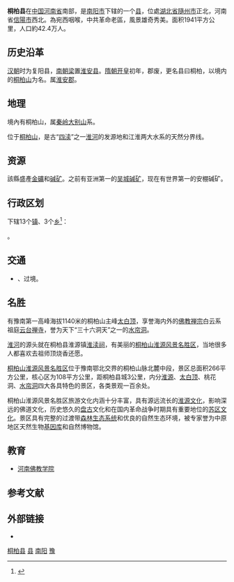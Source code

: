{{Infobox China County
|Belong = [[河南省|河南省]][[南阳市|南阳市]]
}}
'''桐柏县'''在[[中华人民共和国|中国]][[河南省|河南省]]南部，是[[南阳市|南阳市]]下辖的一个[[县|县]]，位處[[湖北省|湖北省]][[隨州市|隨州市]]正北，河南省[[信陽市|信陽市]]西北。為宛西咽喉，中共革命老區，風景雄奇秀美。面积1941平方公里，人口約42.4万人。

==历史沿革==

[[汉朝|汉朝]]时为复阳县，[[南朝梁|南朝梁]]置[[淮安县_(南梁)|淮安县]]。[[隋朝|隋朝]][[开皇|开皇]]初年，郡废，更名县曰桐柏，以境内的[[桐柏山|桐柏山]]为名。属[[淮安郡_(隋朝)|淮安郡]]。

==地理==
境內有桐柏山，属[[秦岭|秦岭]][[大别山|大别山]]系。

位于[[桐柏山|桐柏山]]，是古“[[四渎|四渎]]”之一[[淮河|淮河]]的发源地和江淮两大水系的天然分界线。

==资源==
該縣盛產[[金礦|金礦]]和[[碱矿|碱矿]]。之前有亚洲第一的[[吴城碱矿|吴城碱矿]]，现在有世界第一的安棚碱矿。

== 行政区划 ==
{{PAGENAMEBASE}}下辖13个[[行政建制镇|镇]]、3个[[乡_(中华人民共和国)|乡]]<ref>{{PRC admin/ref sgc|41/13/30}}</ref>：

{{PRC admin/children|41/13/30}}。

== 交通 ==
* {{中国国道名|240}}、{{中国国道名|312}}过境。

==名胜==
有豫南第一高峰海拔1140米的桐柏山主峰[[太白顶|太白顶]]，享誉海内外的[[佛教禅宗|佛教禅宗]]白云系祖庭[[云台禅寺|云台禅寺]]，誉为天下“三十六洞天”之一的[[水帘洞|水帘洞]]。

[[淮河|淮河]]的源头就在桐柏县淮源镇[[淮渎祠|淮渎祠]]，有美丽的[[桐柏山淮源风景名胜区|桐柏山淮源风景名胜区]]，当地很多人都喜欢去祖师顶烧香还愿。

[[桐柏山淮源风景名胜区|桐柏山淮源风景名胜区]]位于豫南鄂北交界的桐柏山脉北麓中段，景区总面积266平方公里，核心区为108平方公里，距桐柏县城3公里，内分[[淮源|淮源]]、[[太白顶|太白顶]]、桃花洞、[[水帘洞|水帘洞]]四大各具特色的景区，各类景观一百余处。

桐柏山淮源风景名胜区旅游文化内涵十分丰富，具有源远流长的[[淮源文化|淮源文化]]，影响深远的佛道文化，历史悠久的[[盘古|盘古]]文化和在国内革命战争时期具有重要地位的[[苏区文化|苏区文化]]。景区具有完整的过渡带[[森林生态系统|森林生态系统]]和优良的自然生态环境，被专家誉为中原地区天然生物[[基因库|基因库]]和自然博物馆。

==教育==
*[[河南佛教学院|河南佛教学院]]

== 参考文献 ==
{{reflist}}

== 外部链接 ==
* {{Official website|http://www.tongbai.gov.cn/|name=桐柏县人民政府}}

{{桐柏县行政区划}}
{{南阳市行政区划}}
{{河南行政区划}}
{{国家级贫困县|前}}

[[Category:桐柏县|]]
[[Category:南阳区县市|县]]
[[Category:河南省县份|南阳]]
[[Category:原国家级贫困县|豫]]